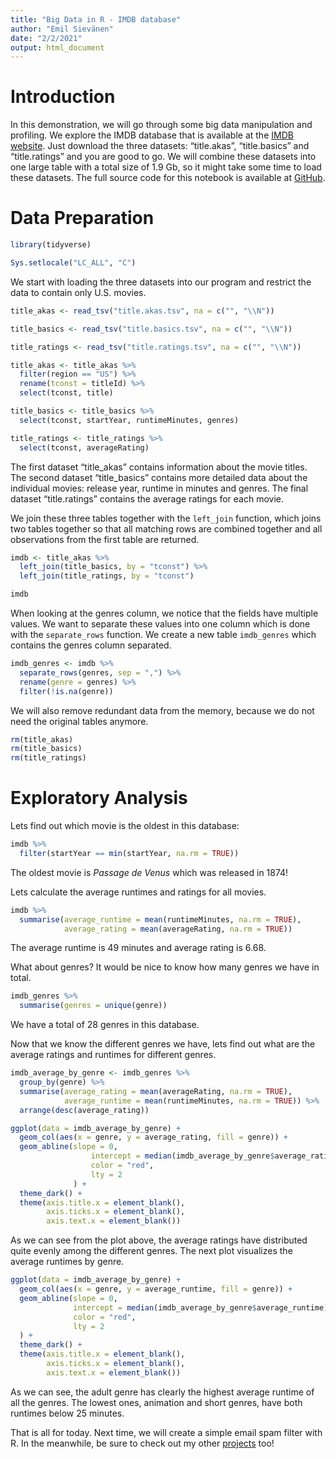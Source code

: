 ```yaml
---
title: "Big Data in R - IMDB database"
author: "Emil Sievänen"
date: "2/2/2021"
output: html_document
---
```


# Introduction
In this demonstration, we will go through some big data manipulation and profiling. We explore the IMDB database that is available at the [IMDB website](https://datasets.imdbws.com/). Just download the three datasets: "title.akas", "title.basics" and "title.ratings" and you are good to go. We will combine these datasets into one large table with a total size of 1.9 Gb, so it might take some time to load these datasets. The full source code for this notebook is available at [GitHub](https://github.com/eenaveis/imdb-r).

# Data Preparation

```r
library(tidyverse)

Sys.setlocale("LC_ALL", "C") 
```

We start with loading the three datasets into our program and restrict the data to contain only U.S. movies.

```r
title_akas <- read_tsv("title.akas.tsv", na = c("", "\\N"))

title_basics <- read_tsv("title.basics.tsv", na = c("", "\\N"))

title_ratings <- read_tsv("title.ratings.tsv", na = c("", "\\N"))
```

```r
title_akas <- title_akas %>%
  filter(region == "US") %>%
  rename(tconst = titleId) %>%
  select(tconst, title)

title_basics <- title_basics %>%
  select(tconst, startYear, runtimeMinutes, genres)

title_ratings <- title_ratings %>%
  select(tconst, averageRating)
```


The first dataset "title_akas" contains information about the movie titles. The second dataset "title_basics" contains more detailed data about the individual movies: release year, runtime in minutes and genres. The final dataset "title.ratings" contains the average ratings for each movie.

We join these three tables together with the `left_join` function, which joins two tables together so that all matching rows are combined together and all observations from the first table are returned.

```r
imdb <- title_akas %>%
  left_join(title_basics, by = "tconst") %>%
  left_join(title_ratings, by = "tconst")

imdb
```

When looking at the genres column, we notice that the fields have multiple values. We want to separate these values into one column which is done with the `separate_rows` function. We create a new table `imdb_genres` which contains the genres column separated.

```r
imdb_genres <- imdb %>%
  separate_rows(genres, sep = ",") %>%
  rename(genre = genres) %>%
  filter(!is.na(genre))
```

We will also remove redundant data from the memory, because we do not need the original tables anymore.
```r
rm(title_akas)
rm(title_basics)
rm(title_ratings)
```

# Exploratory Analysis

Lets find out which movie is the oldest in this database:

```r
imdb %>%
  filter(startYear == min(startYear, na.rm = TRUE))
```

The oldest movie is *Passage de Venus* which was released in 1874!

Lets calculate the average runtimes and ratings for all movies.

```r
imdb %>%
  summarise(average_runtime = mean(runtimeMinutes, na.rm = TRUE),
            average_rating = mean(averageRating, na.rm = TRUE))

```


The average runtime is 49 minutes and average rating is 6.68.

What about genres? It would be nice to know how many genres we have in total.

```r
imdb_genres %>%
  summarise(genres = unique(genre))
```

We have a total of 28 genres in this database.

Now that we know the different genres we have, lets find out what are the average ratings and runtimes for different genres.

```r
imdb_average_by_genre <- imdb_genres %>%
  group_by(genre) %>%
  summarise(average_rating = mean(averageRating, na.rm = TRUE),
            average_runtime = mean(runtimeMinutes, na.rm = TRUE)) %>%
  arrange(desc(average_rating))
```

```r
ggplot(data = imdb_average_by_genre) +
  geom_col(aes(x = genre, y = average_rating, fill = genre)) +
  geom_abline(slope = 0, 
                  intercept = median(imdb_average_by_genre$average_rating),
                  color = "red",
                  lty = 2
              ) +
  theme_dark() +
  theme(axis.title.x = element_blank(),
        axis.ticks.x = element_blank(),
        axis.text.x = element_blank())
```

As we can see from the plot above, the average ratings have distributed quite evenly among the different genres. The next plot visualizes the average runtimes by genre.

```r
ggplot(data = imdb_average_by_genre) +
  geom_col(aes(x = genre, y = average_runtime, fill = genre)) +
  geom_abline(slope = 0, 
              intercept = median(imdb_average_by_genre$average_runtime),
              color = "red",
              lty = 2
  ) +
  theme_dark() +
  theme(axis.title.x = element_blank(),
        axis.ticks.x = element_blank(),
        axis.text.x = element_blank())
```

As we can see, the adult genre has clearly the highest average runtime of all the genres. The lowest ones, animation and short genres, have both runtimes below 25 minutes.

That is all for today. Next time, we will create a simple email spam filter with R. In the meanwhile, be sure to check out my other [projects](https://github.com/eenaveis/) too!
